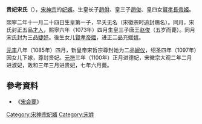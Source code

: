 '''贵妃宋氏'''（{{bd|11世纪|?|1107年||catIdx=Z}}），[[宋神宗|宋神宗]]的[[妃嬪|妃嬪]]。生皇长子[[趙佾|趙佾]]、皇三子[[趙俊_(唐王)|趙俊]]、皇四女[[潭國公主|賢孝長帝姬]]。

熙寧二年十一月二十四日生皇第一子，早夭无名（宋徽宗时追封赐名）。同月，宋氏封正五品[[才人|才人]]，熙寧六年（1073年）四月生皇三子唐王[[赵俊|赵俊]]（五岁而薨）。同月宋氏封为三品[[婕妤|婕妤]]。後生女儿[[潭國公主|賢孝帝姬]]，进正二品充媛[[嫔|嫔]]。

[[元丰_(北宋)|元丰]]八年（1085年）四月，新皇帝宋哲宗尊封她为二品[[婉仪|婉仪]]，绍圣四年（1097年）因女儿下嫁，尊封贤妃。[[元符|元符]]三年（1100年）正月进德妃，宋徽宗大观二年二月进淑妃，政和三年三月进贵妃，七年六月薨。

==參考資料==
*《[[宋会要|宋会要]]》

[[Category:宋神宗妃嬪|Category:宋神宗妃嬪]]
[[Category:宋姓|Category:宋姓]]